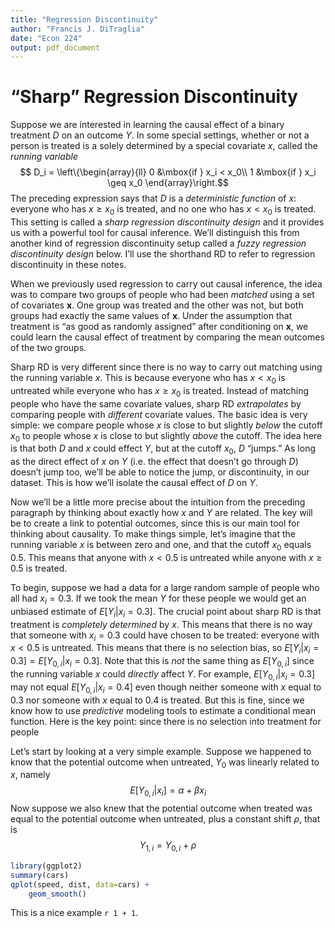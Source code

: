```yaml
---
title: "Regression Discontinuity"
author: "Francis J. DiTraglia"
date: "Econ 224"
output: pdf_document
---
```


# "Sharp" Regression Discontinuity
Suppose we are interested in learning the causal effect of a binary treatment $D$ on an outcome $Y$.
In some special settings, whether or not a person is treated is a solely determined by a special covariate $x$, called the *running variable*
$$ D_i = \left\{\begin{array}{ll}
0 &\mbox{if } x_i < x_0\\
1 &\mbox{if } x_i \geq x_0
\end{array}\right.$$
The preceding expression says that $D$ is a *deterministic function* of $x$: everyone who has $x \geq x_0$ is treated, and no one who has $x < x_0$ is treated.
This setting is called a *sharp regression discontinuity design* and it provides us with a powerful tool for causal inference.
We'll distinguish this from another kind of regression discontinuity setup called a *fuzzy regression discontinuity design* below.
I'll use the shorthand RD to refer to regression discontinuity in these notes.

When we previously used regression to carry out causal inference, the idea was to compare two groups of people who had been *matched* using a set of covariates $\mathbf{x}$.
One group was treated and the other was not, but both groups had exactly the same values of $\mathbf{x}$.
Under the assumption that treatment is "as good as randomly assigned" after conditioning on $\mathbf{x}$, we could learn the causal effect of treatment by comparing the mean outcomes of the two groups.

Sharp RD is very different since there is no way to carry out matching using the running variable $x$.
This is because everyone who has $x < x_0$ is untreated while everyone who has $x \geq x_0$ is treated.
Instead of matching people who have the same covariate values, sharp RD *extrapolates* by comparing people with *different* covariate values.
The basic idea is very simple: we compare people whose $x$ is close to but slightly *below* the cutoff $x_0$ to people whose $x$ is close to but slightly *above* the cutoff.
The idea here is that both $D$ and $x$ could effect $Y$, but at the cutoff $x_0$, $D$ "jumps."
As long as the direct effect of $x$ on $Y$ (i.e. the effect that doesn't go through $D$) doesn't jump too, we'll be able to notice the jump, or discontinuity, in our dataset.
This is how we'll isolate the causal effect of $D$ on $Y$.

Now we'll be a little more precise about the intuition from the preceding paragraph by thinking about exactly how $x$ and $Y$ are related.
The key will be to create a link to potential outcomes, since this is our main tool for thinking about causality.
To make things simple, let's imagine that the running variable $x$ is between zero and one, and that the cutoff $x_0$ equals 0.5.
This means that anyone with $x < 0.5$ is untreated while anyone with $x\geq 0.5$ is treated.

To begin, suppose we had a data for a large random sample of people who all had $x_i = 0.3$.
If we took the mean $Y$ for these people we would get an unbiased estimate of $E[Y_i|x_i = 0.3]$.
The crucial point about sharp RD is that treatment is *completely determined* by $x$.
This means that there is no way that someone with $x_i = 0.3$ could have chosen to be treated: everyone with $x < 0.5$ is untreated.
This means that there is no selection bias, so $E[Y_i|x_i = 0.3] = E[Y_{0,i}|x_i = 0.3]$.
Note that this is *not* the same thing as $E[Y_{0,i}]$ since the running variable $x$ could *directly* affect $Y$.
For example, $E[Y_{0,i} |x_i = 0.3]$ may not equal $E[Y_{0,i}|x_i =0.4]$ even though neither someone with $x$ equal to 0.3 nor someone with $x$ equal to 0.4 is treated.
But this is fine, since we know how to use *predictive* modeling tools to estimate a conditional mean function.
Here is the key point: since there is no selection into treatment for people 



Let's start by looking at a very simple example.
Suppose we happened to know that the potential outcome when untreated, $Y_0$ was linearly related to $x$, namely
$$E[Y_{0,i}|x_i] = \alpha + \beta x_i$$
Now suppose we also knew that the potential outcome when treated was equal to the potential outcome when untreated, plus a constant shift $\rho$, that is
$$ Y_{1,i} = Y_{0,i} + \rho$$


``` r
library(ggplot2)
summary(cars)
qplot(speed, dist, data=cars) + 
    geom_smooth()
```

This is a nice example `r 1 + 1`.






